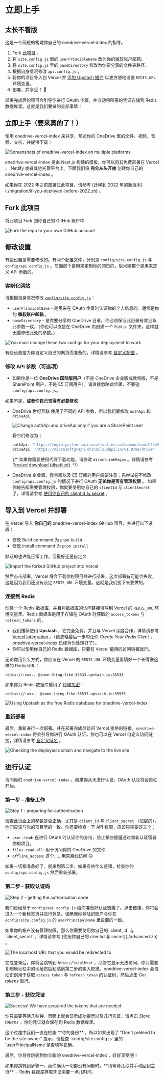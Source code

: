 
# 立即上手

## 太长不看版

<Callout emoji="⚡️">这是一个简短的构建你自己的 onedrive-vercel-index 的指导。</Callout>

1. Fork [此项目](https://github.com/spencerwooo/onedrive-vercel-index) 。
2. 将 `site.config.js` 里的 `userPrincipleName` 改为你的微软账户邮箱。
3. 将 `site.config.js` 里的 `baseDirectory` 修改为你要分享的文件夹路径。
4. 根据自身情况修改 `api.config.js` 。
5. 将你的项目导入到 Vercel 并 [添加 Upstash 插件](https://vercel.com/integrations/upstash) 以更方便地设置 `REDIS_URL` 环境变量。
6. 部署，并享受！ 🎉

部署完成后的项目会引导你进行 OAuth 步骤，并自动将所需的凭证存储到 Redis 数据库里。这就是我们要做的全部事情！

## 立即上手（要来真的了！）

使用 onedrive-vercel-index 来共享、预览你的 OneDrive 里的文件、视频、音频、文档，并提供下载！

![Screenshots of onedrive-vercel-index on multiple platforms](./_images/getting-started/od-vercel-idx.png)

onedrive-vercel-index 是由 Next.js 构建的模板，你可以将其免费部署在 Vercel 、 Netlify 或者其他托管平台上。下面我们将 **完全从头开始** 创建你自己的 onedrive-vercel-index 。

<Callout emoji="⚠️" type="warning">
  如果你在 2022 年之前部署过此项目，请参考 [迁移到 2022 年的新版本](./migration/if-you-deployed-before-2022.zh) 。
</Callout>

## Fork 此项目

将此项目 Fork 到你自己的 GitHub 账户中

![Fork the repo to your own GitHub account](./_images/getting-started/fork-repo.png)

## 修改设置

有些设置是需要修改的。有两个配置文件，分别是 `config/site.config.js` 与 `config/api.config.js` 。前面那个是用来定制你的网页的，后米娜那个是用来定义 API 参数的。

### 客制化网站

请根据自身情况修改 [`config/site.config.js`](https://github.com/spencerwooo/onedrive-vercel-index/blob/main/config/site.config.js)：

- `userPrincipalName` - 是用来在 OAuth 步骤时认证你的个人信息的。通常是你的 **微软账户邮箱** 。
- `baseDirectory` - 是你要分享的 OneDrive 目录。你必须保证此目录有效且与此参数一致。（你也可以直接在 OneDrive 内创建一个 `Public` 文件夹，这样就无需修改此处的参数。）

![You must change these two configs for your deployment to work](./_images/getting-started/change-site-config-js.png)

<Callout emoji="🍀">有些设置是为你自定义自己的网页而准备的，详情请参考 [自定义配置](./custom-configs.zh) 。</Callout>

### 修改 API 参数（可选项）

- 如果你是一位 **OneDrive 国际版用户**（不是 OneDrive 企业版或教育版，不是 SharePoint 用户，不是 E5 订阅用户），请直接忽略此步骤，不要碰 `config/api.config.js`。

如果不是，**或者你自己觉得有必要修改**

- OneDrive 世纪互联 使用了不同的 API 参数，所以我们要修改 `authApi` 和 `driveApi`

  ![Change authApi and driveApi only if you are a SharePoint user](./_images/getting-started/change-api-config-js.png)

  将它们修改为：

  ```js
  authApi: "https://login.partner.microsoftonline.cn/common/oauth2/v2.0/token",
  driveApi: "https://microsoftgraph.chinacloudapi.cn/v1.0/me/drive"
  ```

  {/* 如果你需要使用代理下载功能，请修改 `directLinkRegex` 。详情请参考 [Proxied download (disabled)](). */}

- OneDrive 企业版、教育版以及 E5 订阅的用户需要注意：先尝试在不修改 `config/api.config.js` 的情况下进行 OAuth **无论你是否有管理权限** 。 如果你被告知需要管理权限，你就要使用你自己的 `clientId` 与 `clientSecret` 了。详情请参考 [使用你自己的 clientid 与 secret](./advanced.zh) 。

## 导入到 Vercel 并部署

在 Vercel 导入 **你自己的** onedrive-vercel-index GitHub 项目，并进行以下设置：

- 修改 Build command 为 `pnpm build`.
- 修改 Install command 为 `pnpm install`.

<Callout>默认的也许能正常工作，但最好还是自定义</Callout>

![Import the forked GitHub project into Vercel](./_images/getting-started/import-to-vercel.png)

然后点击部署，Vercel 将会下载你的项目并进行部署。这次部署有可能会失败，这是因为我们还没有设定 `REDIS_URL` 环境变量。这就是我们接下来要做的。

### 连接到 Redis

创建一个 Redis 数据库，并且将数据库的访问链接填写到 Vercel 的 `REDIS_URL` 环境变量里。Redis 数据库是用于存储在 OAuth 时获取的 `access_tokens` 与 `refresh_tokens` 的。

- 我们推荐使用 **Upstash** ，它完全免费，并且与 Vercel 深度合作，详情请参考 [Vercel Integration](https://docs.upstash.com/redis/howto/vercelintegration) 。（请忽略最后一步时让你 _Create Your Redis Client_ ，onedrive-vercel-index 已经为你处理好了）。
- 你可以使用你自己的 Redis 数据库，只要有 Vercel 能用的访问链接就行。

无论你用什么方式，你应该在 Vercel 的 `REDIS_URL` 环境变量里填好一个长得像这样的 Redis URL：

```
redis://:xxx...@some-thing-like-35533.upstash.io:35533
```

如果你为 Redis 数据库启用了 [传输加密](https://docs.upstash.com/redis/howto/connectwithtls)：

```
rediss://:xxx...@some-thing-like-35533.upstash.io:35533
```

![Using Upstash as the free Redis database for onedrive-vercel-index](./_images/getting-started/upstash-redis.png)

### 重新部署

最后，重新进行一次部署。并在部署完成后访问 Vercel 提供的链接，`onedrive-vercel-index` 将会引导你进行 OAuth 认证。你也可以在 Vercel 自定义访问链接，详情请参考 [自定义域名](./advanced.zh) 。

![Checking the deployed domain and navigate to the live site](./_images/getting-started/check-deployed-domain.png)

## 进行认证

访问你的 `onedrive-vercel-index` ，如果你从未进行认证，OAuth 认证将会自动开始。

### 第一步 - 准备工作

![Step 1 - preparing for authentication](./_images/getting-started/step1-preparations.png)

检查此页面上的参数是否正确，尤其是 `client_id` 与 `client_secret` （加密的），他们应该与你的项目里的一致。你还要检查一下 API 权限，应该只需要这三个：

- `user.read`: 在进行 OAuth 时认证你的身份，防止某些傻逼通过重新认证雷普你的项目。
- `files.read.all`: 用于访问你的 OneDrive 的文件
- `offline_access`: 这个……用来离线访问 🙃

如果一切都准备好了，就来到第二步。如果有些什么差错，检查你的 `config/api.config.js` 然后重新部署。

### 第二步 - 获取认证码

![Step 2 - getting the authorisation code](./_images/getting-started/step2-get-auth-code.png)

我们已经基于 `config/api.config.js` 给你准备好认证链接了。点击链接，你将会进入一个新标签页并进行登录。请确保你登陆的账户与你在 `config/site.config.js` 的 `userPrincipalName` 里设置的一致。

<Callout emoji="⚠️" type="warning">
  如果你的帐户没有管理权限，那么你需要使用你自己的 `client_id` 与 `client_secret` 。详情请参考 [使用你自己的 clientid 与
  secret](./advanced.zh) 。
</Callout>

![The [localhost](http://localhost) URL that you would be redirected to](./_images/getting-started/step2-redirect-code-localhost.png)

完成登录后，你将会跳转到 `http://localhost` ，尽管它显示无法访问，你只需要复制地址栏中的地址然后粘贴到第二步的输入框里。onedrive-vercel-index 会自动识别用于获取 `access_token` 与 `refresh_token` 的认证码，然后点击 _Get tokens_ 就行。

### 第三步 - 获取凭证

![Success! We have acquired the tokens that are needed](./_images/getting-started/step3-get-tokens.png)

你只需要等待几秒钟，页面上就会显示成功提示以及几行凭证，请点击 _Store tokens_ ，你的凭证就会保存到 Redis 数据库里。

<Callout emoji="📢">
  这个过程中我们一直在检查 **你的身份** ，所以如果出现了 "Don't pretend to be the site owner" 提示，请检查
  `config/site.config.js` 里的 `userPrincipalName`是否填写正确。
</Callout>

最后，你将会跳转到你全新的 onedrive-vercel-index ，好好享受吧！

<Callout emoji="⚠️" type="warning">
  如果你跳转到步骤一，而你确认一切都没有问题时，**请等待几秒并手动回到主页** ，Redis 数据库存取凭证需要一点儿时间。
</Callout>
